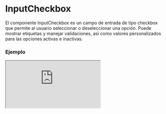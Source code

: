 
# InputCheckbox

El componente InputCheckbox es un campo de entrada de tipo checkbox que permite al usuario seleccionar o deseleccionar una opción. Puede mostrar etiquetas y manejar validaciones, así como valores personalizados para las opciones activas e inactivas.

### Ejemplo

<Iframe
  minHeightIframe="30dvh"
  src="https://fenextjs-component-storybook.vercel.app/iframe.html?args=&id=input-inputcheckbox--index&viewMode=story"
/>

### Importacion

Para importar el componente InputCheckbox, se puede hacer desde fenextjs

```tsx copy
import { InputCheckbox } from "fenextjs";
```

### Parametros

| Parametro       | Tipo                           | Requerido | Default      | Descripcion                                                                                                     |
| --------------- | ------------------------------ | --------- | ------------ | --------------------------------------------------------------------------------------------------------------- |
| label           | ReactNode                      | no        | ''           | Etiqueta que se muestra al lado del checkbox.                                                                   |
| labelPosition   | 'right' \| 'left'              | no        | 'right'      | Posición de la etiqueta en relación con el checkbox.                                                            |
| name            | string                         | no        | ''           | Atributo name del elemento input checkbox.                                                                      |
| onChange        | (checked: boolean) =\> void    | no        | undefined    | Función que se ejecuta cuando se alterna el checkbox, recibe un valor booleano que indica si está seleccionado. |
| defaultValue    | boolean                        | no        | false        | Valor predeterminado del checkbox cuando se renderiza por primera vez.                                          |
| value           | boolean                        | no        | undefined    | Valor controlado del checkbox.                                                                                  |
| disabled        | boolean                        | no        | false        | Indica si el checkbox está deshabilitado.                                                                       |
| onValidateCheck | () =\> Promise\<void\> \| void | no        | undefined    | Función que se ejecuta para validar el checkbox.                                                                |
| optional        | boolean                        | no        | false        | Indica si el checkbox es opcional.                                                                              |
| optionalText    | string                         | no        | '(optional)' | Texto que se muestra si el checkbox es opcional.                                                                |
| required        | boolean                        | no        | false        | Indica si el checkbox es obligatorio.                                                                           |
| requiredText    | string                         | no        | '\*'         | Texto que se muestra si el checkbox es obligatorio.                                                             |
| onActive        | () =\> void                    | no        | undefined    | Función que se ejecuta cuando el checkbox se activa.                                                            |
| onInactive      | () =\> void                    | no        | undefined    | Función que se ejecuta cuando el checkbox se desactiva.                                                         |
| valueActive     | VT                             | no        | undefined    | Valor a pasar cuando el checkbox se activa.                                                                     |
| valueInactive   | VF                             | no        | undefined    | Valor a pasar cuando el checkbox se desactiva.                                                                  |
| icon            | ReactNode                      | no        | \<Check /\>  | Ícono que se muestra junto al checkbox.                                                                         |

### Storybook

Para ver el storybook del componente lo puede hacer con este [link](https://fenextjs-component-storybook.vercel.app/?path=/story/input-inputcheckbox--index)

### Usos

- Básico

```tsx copy
<InputCheckbox label="Acepto los términos y condiciones" />
```

- Checkbox deshabilitado

```tsx copy
<InputCheckbox label="No puedo seleccionar este" disabled={true} />
```

- Checkbox obligatorio

```tsx copy
<InputCheckbox label="Este checkbox es obligatorio" required={true} />
```

- Checkbox opcional con texto

```tsx copy
<InputCheckbox
  label="Este es opcional"
  optional={true}
  optionalText="(opcional)"
/>
```
